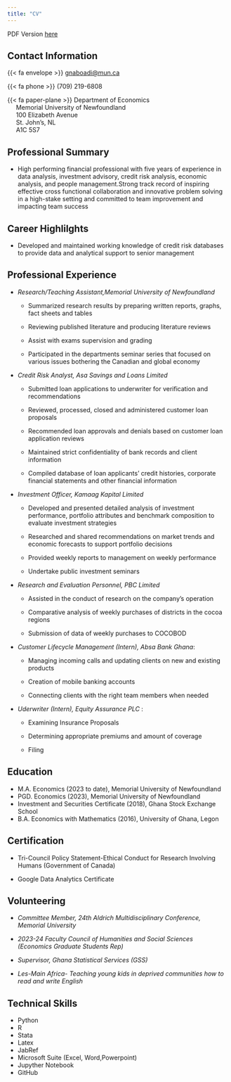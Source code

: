 ```yaml
---
title: "CV"
---
```


PDF Version [here](Curriculum-Vitae.pdf)

## Contact Information

{{< fa envelope >}} [gnaboadi\@mun.ca](mailto:gnaboadi@mun.ca)

{{< fa phone >}} (709) 219-6808

{{< fa paper-plane >}} Department of Economics\
     Memorial University of Newfoundland\
     100 Elizabeth Avenue\
     St. John's, NL\
     A1C 5S7

## Professional Summary

-   High performing financial professional with five years of experience in data analysis, investment advisory, credit risk analysis, economic analysis, and people management.Strong track record of inspiring effective cross functional collaboration and innovative problem solving in a high-stake setting and committed to team improvement and impacting team success

## Career Highlilghts

-   Developed and maintained working knowledge of credit risk databases to provide data and analytical support to senior management

## Professional Experience

-   *Research/Teaching Assistant,Memorial University of Newfoundland*

    -   Summarized research results by preparing written reports, graphs, fact sheets and tables

    -   Reviewing published literature and producing literature reviews

    -   Assist with exams supervision and grading

    -   Participated in the departments seminar series that focused on various issues bothering the Canadian and global economy

-   *Credit Risk Analyst, Asa Savings and Loans Limited*

    -   Submitted loan applications to underwriter for verification and recommendations
    
    -   Reviewed, processed, closed and administered customer loan proposals
    
    -   Recommended loan approvals and denials based on customer loan application reviews
    
    -   Maintained strict confidentiality of bank records and client information
    
    -   Compiled database of loan applicants' credit histories, corporate financial statements and other financial information
    
    
    
-   *Investment Officer, Kamaag Kapital Limited*

    -   Developed and presented detailed analysis of investment performance, portfolio attributes and benchmark composition to evaluate investment strategies
    
    -   Researched and shared recommendations on market trends and economic forecasts to support portfolio decisions
    
    -   Provided weekly reports to management on weekly performance
    
    -   Undertake public investment seminars
    

-   *Research and Evaluation Personnel, PBC Limited*

    -   Assisted in the conduct of research on the company's operation
    
    -   Comparative analysis of weekly purchases of districts in the cocoa regions
    
    -   Submission of data of weekly purchases to COCOBOD

-   *Customer Lifecycle Management (Intern), Absa Bank Ghana*:

    - 	Managing incoming calls and updating clients on new and existing products
    
    -   Creation of mobile banking accounts
    
    -   Connecting clients with the right team members when needed
    
    
-   *Uderwriter (Intern), Equity Assurance PLC* :

    -  Examining Insurance Proposals
    
    -  Determining appropriate premiums and amount of coverage
    
    -  Filing

## Education

-   M.A. Economics (2023 to date), Memorial University of Newfoundland\
-   PGD. Economics (2023), Memorial University of Newfoundland
-   Investment and Securities Certificate (2018), Ghana Stock Exchange School
-   B.A. Economics with Mathematics (2016), University of Ghana, Legon

## Certification

- Tri-Council Policy Statement-Ethical Conduct for Research Involving Humans (Government of Canada)

- Google Data Analytics Certificate

## Volunteering

-   *Committee Member, 24th Aldrich Multidisciplinary Conference, Memorial University*

-   *2023-24 Faculty Council of Humanities and Social Sciences (Economics Graduate Students Rep)*

-   *Supervisor, Ghana Statistical Services (GSS)*

-   *Les-Main Africa- Teaching young kids in deprived communities how to read and write English*


## Technical Skills
- Python
- R
- Stata
- Latex
- JabRef
- Microsoft Suite (Excel, Word,Powerpoint)
- Jupyther Notebook
- GitHub   


